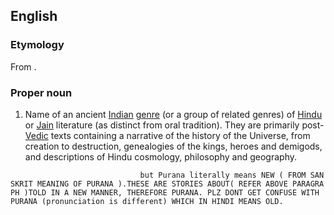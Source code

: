 ==English==
{{wikipedia|Puranas}}

===Etymology===
From {{etyl|sa}} {{term|sc=Deva|पुराण|tr=purāṇá||Stories of old times,told in a ''NEW'' manner.|lang=sa}}.

===Proper noun===
{{en-proper-noun|Puranas}}

# {{Hinduism}} Name of an ancient [[Indian]] [[genre]] (or a group of related genres) of [[Hindu]] or [[Jain]] literature (as distinct from oral tradition). They are primarily post-[[Vedic]] texts containing a narrative of the history of the Universe, from creation to destruction, genealogies of the kings, heroes and demigods, and descriptions of Hindu cosmology, philosophy and geography.
                              but Purana literally means NEW ( FROM SANSKRIT MEANING OF PURANA ).THESE ARE STORIES ABOUT( REFER ABOVE PARAGRAPH )TOLD IN A NEW MANNER, THEREFORE PURANA. PLZ DONT GET CONFUSE WITH PURANA (pronunciation is different) WHICH IN HINDI MEANS OLD.
